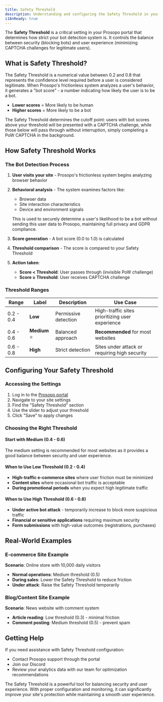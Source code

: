 ```yaml
---
title: Safety Threshold
description: Understanding and configuring the Safety Threshold in your Prosopo portal settings to balance security and user experience.
i18nReady: true
---
```


The **Safety Threshold** is a critical setting in your Prosopo portal that determines how strict your bot detection system is. It controls the balance between security (blocking bots) and user experience (minimizing CAPTCHA challenges for legitimate users).

## What is Safety Threshold?

The Safety Threshold is a numerical value between 0.2 and 0.8 that represents the confidence level required before a user is considered legitimate. When Prosopo's frictionless system analyzes a user's behavior, it generates a "bot score" - a number indicating how likely the user is to be a bot.

- **Lower scores** = More likely to be human
- **Higher scores** = More likely to be a bot

The Safety Threshold determines the cutoff point: users with bot scores above your threshold will be presented with a CAPTCHA challenge, while those below will pass through without interruption, simply completing a PoW CAPTCHA in the background.

## How Safety Threshold Works

### The Bot Detection Process

1. **User visits your site** - Prosopo's frictionless system begins analyzing browser behavior
2. **Behavioral analysis** - The system examines factors like:
   - Browser data
   - Site interaction characteristics
   - Device and environment signals
   
   This is used to securely determine a user's likelihood to be a bot without sending this user data to Prosopo, maintaining full privacy and GDPR compliance.
3. **Score generation** - A bot score (0.0 to 1.0) is calculated
4. **Threshold comparison** - The score is compared to your Safety Threshold
5. **Action taken**:
   - **Score < Threshold**: User passes through (invisible PoW challenge)
   - **Score ≥ Threshold**: User receives CAPTCHA challenge

### Threshold Ranges

| Range | Label | Description | Use Case |
|-------|-------|-------------|----------|
| 0.2 - 0.4 | **Low** | Permissive detection | High-traffic sites prioritizing user experience |
| 0.4 - 0.6 | **Medium** ⭐ | Balanced approach | **Recommended** for most websites |
| 0.6 - 0.8 | **High** | Strict detection | Sites under attack or requiring high security |

## Configuring Your Safety Threshold

### Accessing the Settings

1. Log in to the [Prosopo portal](https://portal.prosopo.io/)
2. Navigate to your site settings
3. Find the "Safety Threshold" section
4. Use the slider to adjust your threshold
5. Click "Save" to apply changes

### Choosing the Right Threshold

#### Start with Medium (0.4 - 0.6)
The medium setting is recommended for most websites as it provides a good balance between security and user experience.

#### When to Use Low Threshold (0.2 - 0.4)
- **High-traffic e-commerce sites** where user friction must be minimized
- **Content sites** where occasional bot traffic is acceptable
- **During promotional periods** when you expect high legitimate traffic

#### When to Use High Threshold (0.6 - 0.8)
- **Under active bot attack** - temporarily increase to block more suspicious traffic
- **Financial or sensitive applications** requiring maximum security
- **Form submissions** with high-value outcomes (registrations, purchases)

## Real-World Examples

### E-commerce Site Example
**Scenario**: Online store with 10,000 daily visitors
- **Normal operations**: Medium threshold (0.5)
- **During sales**: Lower the Safety Threshold to reduce friction
- **Under attack**: Raise the Safety Threshold temporarily

### Blog/Content Site Example
**Scenario**: News website with comment system
- **Article reading**: Low threshold (0.3) - minimal friction
- **Comment posting**: Medium threshold (0.5) - prevent spam

## Getting Help

If you need assistance with Safety Threshold configuration:
- Contact Prosopo support through the portal
- Join our Discord
- Review your analytics data with our team for optimization recommendations

The Safety Threshold is a powerful tool for balancing security and user experience. With proper configuration and monitoring, it can significantly improve your site's protection while maintaining a smooth user experience.